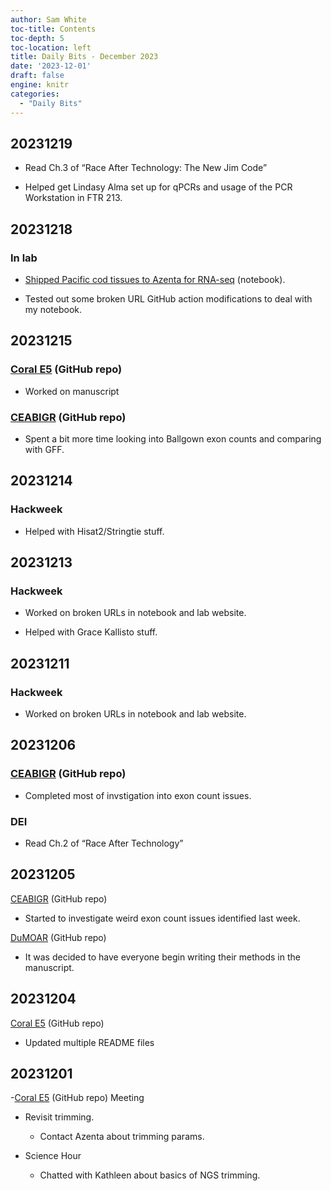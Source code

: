 ```yaml
---
author: Sam White
toc-title: Contents
toc-depth: 5
toc-location: left
title: Daily Bits - December 2023
date: '2023-12-01'
draft: false
engine: knitr
categories: 
  - "Daily Bits"
---
```


## 20231219

- Read Ch.3 of "Race After Technology: The New Jim Code"

- Helped get Lindasy Alma set up for qPCRs and usage of the PCR Workstation in FTR 213.

## 20231218

### In lab

- [Shipped Pacific cod tissues to Azenta for RNA-seq](https://robertslab.github.io/sams-notebook/posts/2023/2023-12-18-Samples-Submitted---Gadus-macrocephalus-liver-tissues-to-Azenta-for-RNA-seq/) (notebook).

- Tested out some broken URL GitHub action modifications to deal with my notebook.

## 20231215

### [Coral E5](https://github.com/urol-e5/deep-dive) (GitHub repo)

- Worked on manuscript

### [CEABIGR](https://github.com/sr320/ceabigr) (GitHub repo)

- Spent a bit more time looking into Ballgown exon counts and comparing with GFF.

## 20231214

### Hackweek

- Helped with Hisat2/Stringtie stuff.

## 20231213

### Hackweek

- Worked on broken URLs in notebook and lab website.

- Helped with Grace Kallisto stuff.

## 20231211

### Hackweek

- Worked on broken URLs in notebook and lab website.

## 20231206

### [CEABIGR](https://github.com/sr320/ceabigr) (GitHub repo)

- Completed most of invstigation into exon count issues.

### DEI

- Read Ch.2 of "Race After Technology"


## 20231205

[CEABIGR](https://github.com/sr320/ceabigr) (GitHub repo)

  - Started to investigate weird exon count issues identified last week.

[DuMOAR](https://github.com/laurahspencer/DuMOAR) (GitHub repo)

- It was decided to have everyone begin writing their methods in the manuscript.

## 20231204

[Coral E5](https://github.com/urol-e5/deep-dive) (GitHub repo)

 - Updated multiple README files

## 20231201

-[Coral E5](https://github.com/urol-e5/deep-dive) (GitHub repo) Meeting

  - Revisit trimming.
  
    - Contact Azenta about trimming params.

- Science Hour

  - Chatted with Kathleen about basics of NGS trimming.
